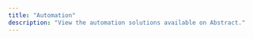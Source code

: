 ```yaml
---
title: "Automation"
description: "View the automation solutions available on Abstract."
---
```


<Card
  title="Gelato Web3 Functions"
  icon="link"
  href="https://docs.gelato.network/web3-services/web3-functions"
/>
